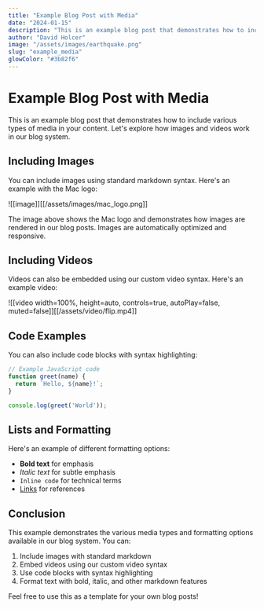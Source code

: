 ```yaml
---
title: "Example Blog Post with Media"
date: "2024-01-15"
description: "This is an example blog post that demonstrates how to include images and videos in your content. It shows the proper markdown syntax for embedding media files."
author: "David Holcer"
image: "/assets/images/earthquake.png"
slug: "example_media"
glowColor: "#3b82f6"
---
```


# Example Blog Post with Media

This is an example blog post that demonstrates how to include various types of media in your content. Let's explore how images and videos work in our blog system.

## Including Images

You can include images using standard markdown syntax. Here's an example with the Mac logo:

![[image]][[/assets/images/mac_logo.png]]

The image above shows the Mac logo and demonstrates how images are rendered in our blog posts. Images are automatically optimized and responsive.

## Including Videos

Videos can also be embedded using our custom video syntax. Here's an example video:

![[video width=100%, height=auto, controls=true, autoPlay=false, muted=false]][[/assets/video/flip.mp4]]

## Code Examples

You can also include code blocks with syntax highlighting:

```javascript
// Example JavaScript code
function greet(name) {
  return `Hello, ${name}!`;
}

console.log(greet('World'));
```

## Lists and Formatting

Here's an example of different formatting options:

- **Bold text** for emphasis
- *Italic text* for subtle emphasis
- `Inline code` for technical terms
- [Links](https://example.com) for references

## Conclusion

This example demonstrates the various media types and formatting options available in our blog system. You can:

1. Include images with standard markdown
2. Embed videos using our custom video syntax
3. Use code blocks with syntax highlighting
4. Format text with bold, italic, and other markdown features

Feel free to use this as a template for your own blog posts! 